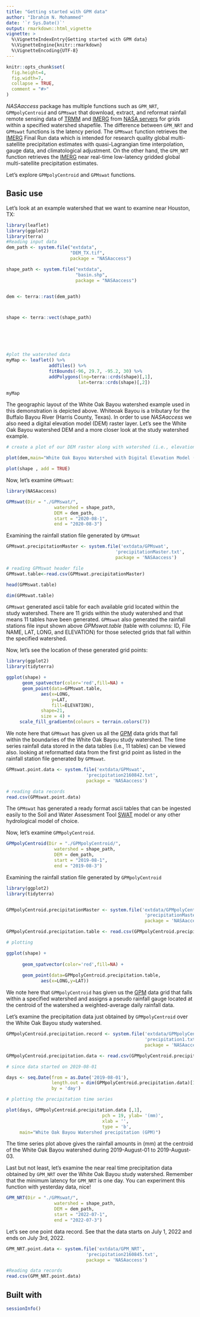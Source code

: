 ```yaml
---
title: "Getting started with GPM data"
author: "Ibrahim N. Mohammed"
date: '`r Sys.Date()`'
output: rmarkdown::html_vignette
vignette: >
  %\VignetteIndexEntry{Getting started with GPM data}
  %\VignetteEngine{knitr::rmarkdown}
  %\VignetteEncoding{UTF-8}
---
```


```r
knitr::opts_chunk$set(
  fig.height=4, 
  fig.width=7,
  collapse = TRUE,
  comment = "#>"
)
```

*NASAaccess* package has multiple functions such as `GPM_NRT`, `GPMpolyCentroid` and `GPMswat` that download, extract, and reformat rainfall remote sensing data of [TRMM](https://gpm.nasa.gov/missions/trmm) and [IMERG](https://gpm.nasa.gov/data/imerg) from [NASA servers](https://gpm.nasa.gov/data/directory) for grids within a specified watershed shapefile. The difference between `GPM_NRT` and `GPMswat` functions is the latency period. The `GPMswat` function retrieves the [IMERG](https://gpm.nasa.gov/data/imerg) Final Run data which is intended for research quality global multi-satellite precipitation estimates with quasi-Lagrangian time interpolation, gauge data, and climatological adjustment. On the other hand, the `GPM_NRT` function retrieves the [IMERG](https://gpm.nasa.gov/data/imerg) near real-time low-latency gridded global multi-satellite precipitation estimates.

Let's explore `GPMpolyCentroid` and `GPMswat` functions. 

## Basic use

Let's look at an example watershed that we want to examine near Houston, TX:

```r
library(leaflet)
library(ggplot2)
library(terra)
#Reading input data
dem_path <- system.file("extdata", 
                        "DEM_TX.tif", 
                        package = "NASAaccess")

shape_path <- system.file("extdata", 
                          "basin.shp", 
                          package = "NASAaccess")


dem <- terra::rast(dem_path)



shape <- terra::vect(shape_path)






#plot the watershed data
myMap <- leaflet() %>% 
                addTiles() %>% 
                fitBounds(-96, 29.7, -95.2, 30) %>% 
                addPolygons(lng=terra::crds(shape)[,1],
                           lat=terra::crds(shape)[,2])

myMap
```

The geographic layout of the White Oak Bayou watershed example used in this demonstration is depicted above. Whiteoak Bayou is a tributary for the Buffalo Bayou River (Harris County, Texas). In order to use *NASAaccess* we also need a digital elevation model (DEM) raster layer. Let's see the White Oak Bayou watershed DEM and a more closer look at the study watershed example.

```r
# create a plot of our DEM raster along with watershed (i.e., elevation in meters)

plot(dem,main="White Oak Bayou Watershed with Digital Elevation Model (DEM)")

plot(shape , add = TRUE)

```

Now, let's examine `GPMswat`:

```r
library(NASAaccess)

GPMswat(Dir = "./GPMswat/",
                  watershed = shape_path,
                  DEM = dem_path,
                  start = "2020-08-1",
                  end = "2020-08-3")
```

Examining the rainfall station file generated by `GPMswat`

```r
GPMswat.precipitationMaster <- system.file('extdata/GPMswat',
                                         'precipitationMaster.txt', 
                                         package = 'NASAaccess')

# reading GPMswat header file
GPMswat.table<-read.csv(GPMswat.precipitationMaster)

head(GPMswat.table)

dim(GPMswat.table)

```

`GPMswat` generated ascii table for each available grid located within the study watershed. There are 11 grids within the study watershed and that means 11 tables have been generated. `GPMswat` also generated the rainfall stations file input shown above *GPMswat.table* (table with columns: ID, File NAME, LAT, LONG, and ELEVATION) for those selected grids that fall within the specified watershed.

Now, let's see the location of these generated grid points:

```r
library(ggplot2)
library(tidyterra)

ggplot(shape) + 
      geom_spatvector(color='red',fill=NA) +
      geom_point(data=GPMswat.table,
             aes(x=LONG,
                 y=LAT,
                 fill=ELEVATION), 
             shape=21, 
             size = 4) +
     scale_fill_gradientn(colours = terrain.colors(7))

```

We note here that `GPMswat` has given us all the [GPM](https://gpm.nasa.gov/data/imerg) data grids that fall within the boundaries of the White Oak Bayou study watershed. The time series rainfall data stored in the data tables (i.e., 11 tables) can be viewed also. looking at reformatted data from the first grid point as listed in the rainfall station file generated by `GPMswat`.

```r
GPMswat.point.data <- system.file('extdata/GPMswat',
                              'precipitation2160842.txt', 
                              package = 'NASAaccess')

# reading data records
read.csv(GPMswat.point.data)


```

The `GPMswat` has generated a ready format ascii tables that can be ingested easily to the Soil and Water Assessment Tool [SWAT](https://swat.tamu.edu/) model or any other hydrological model of choice.

Now, let's examine `GPMpolyCentroid`.

```r
GPMpolyCentroid(Dir = "./GPMpolyCentroid/",
                  watershed = shape_path,
                  DEM = dem_path,
                  start = "2019-08-1",
                  end = "2019-08-3")
```

Examining the rainfall station file generated by `GPMpolyCentroid`

```r
library(ggplot2)
library(tidyterra)


GPMpolyCentroid.precipitationMaster <- system.file('extdata/GPMpolyCentroid',
                                                    'precipitationMaster.txt', 
                                                    package = 'NASAaccess')

GPMpolyCentroid.precipitation.table <- read.csv(GPMpolyCentroid.precipitationMaster)

# plotting

ggplot(shape) + 
  
      geom_spatvector(color='red',fill=NA) +
  
      geom_point(data=GPMpolyCentroid.precipitation.table,
             aes(x=LONG,y=LAT))

```


We note here that `GPMpolyCentroid` has given us the [GPM](https://gpm.nasa.gov/data/imerg) data grid that falls within a specified watershed and assigns a pseudo rainfall gauge located at the centroid of the watershed a weighted-average daily rainfall data.

Let's examine the precipitation data just obtained by `GPMpolyCentroid` over the White Oak Bayou study watershed.

```r

GPMpolyCentroid.precipitation.record <- system.file('extdata/GPMpolyCentroid',
                                                    'precipitation1.txt', 
                                                    package = 'NASAaccess')

GPMpolyCentroid.precipitation.data <- read.csv(GPMpolyCentroid.precipitation.record)

# since data started on 2019-08-01

days <- seq.Date(from = as.Date('2019-08-01'), 
                 length.out = dim(GPMpolyCentroid.precipitation.data)[1],
                 by = 'day')

# plotting the precipitation time series

plot(days, GPMpolyCentroid.precipitation.data [,1], 
                                    pch = 19, ylab= '(mm)', 
                                    xlab = '', 
                                    type = 'b',
     main="White Oak Bayou Watershed precipitation (GPM)")
```

The time series plot above gives the rainfall amounts in (mm) at the centroid of the White Oak Bayou watershed during 2019-August-01 to 2019-August-03.

Last but not least, let's examine the near real time precipitation data obtained by `GPM_NRT` over the White Oak Bayou study watershed. Remember that the minimum latency for `GPM_NRT` is one day. You can experiment this function with yesterday data, nice!

```r

GPM_NRT(Dir = "./GPMswat/",
                  watershed = shape_path,
                  DEM = dem_path,
                  start = "2022-07-1",
                  end = "2022-07-3")

```

Let's see one point data record. See that the data starts on July 1, 2022 and ends on July 3rd, 2022.

```r
GPM_NRT.point.data <- system.file('extdata/GPM_NRT',
                              'precipitation2160845.txt', 
                              package = 'NASAaccess')

#Reading data records
read.csv(GPM_NRT.point.data)


```

## Built with

```r
sessionInfo()


```
